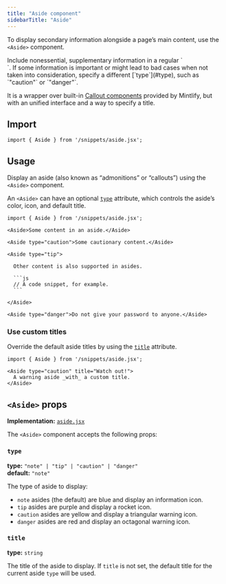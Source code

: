 ```yaml
---
title: "Aside component"
sidebarTitle: "Aside"
---
```



To display secondary information alongside a page’s main content, use the `<Aside>` component.

<Aside>
  Include nonessential, supplementary information in a regular `<Aside>`. If some information is important or might lead to bad cases when not taken into consideration, specify a different [`type`](#type), such as `"caution"` or `"danger"`.
</Aside>

It is a wrapper over built-in [Callout components](https://www.mintlify.com/docs/components/callouts) provided by Mintlify, but with an unified interface and a way to specify a title.

## Import

```tsx
import { Aside } from '/snippets/aside.jsx';
```

## Usage

Display an aside (also known as “admonitions” or “callouts”) using the `<Aside>` component.

An `<Aside>` can have an optional [`type`](#type) attribute, which controls the aside’s color, icon, and default title.

````mdx
import { Aside } from '/snippets/aside.jsx';

<Aside>Some content in an aside.</Aside>

<Aside type="caution">Some cautionary content.</Aside>

<Aside type="tip">

  Other content is also supported in asides.

  ```js
  // A code snippet, for example.
  ```

</Aside>

<Aside type="danger">Do not give your password to anyone.</Aside>
````

### Use custom titles

Override the default aside titles by using the [`title`](#title) attribute.

```mdx title="Watch out!"
import { Aside } from '/snippets/aside.jsx';

<Aside type="caution" title="Watch out!">
  A warning aside _with_ a custom title.
</Aside>
```

## `<Aside>` props

**Implementation:** [`aside.jsx`](https://github.com/tact-lang/mintlify-ton-docs/blob/main/snippets/aside.jsx)

The `<Aside>` component accepts the following props:

### `type`

**type:** `"note" | "tip" | "caution" | "danger"` <br/>
**default:** `"note"`

The type of aside to display:

- `note` asides (the default) are blue and display an information icon.
- `tip` asides are purple and display a rocket icon.
- `caution` asides are yellow and display a triangular warning icon.
- `danger` asides are red and display an octagonal warning icon.

### `title`

**type:** `string`

The title of the aside to display. If `title` is not set, the default title for the current aside `type` will be used.
